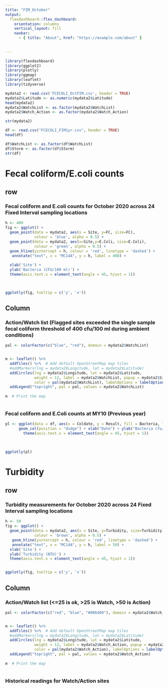 ```yaml
---
title: "FIM_October"
output:
  flexdashboard::flex_dashboard:
    orientation: columns
    vertical_layout: fill
    navbar:
      - { title: "About", href: "https://example.com/about" }
 
    
---
```


```r
library(flexdashboard)
library(ggplot2)
library(plotly)
library(ggmap)
library(leaflet)
library(tidyverse)

```



``` r
mydata2 <- read.csv('FCECOLI_OctFIM.csv', header = TRUE)
mydata2$Latitude <- as.numeric(mydata2$Latitude)
head(mydata2)
mydata2$WatchList <- as.factor(mydata2$WatchList)
mydata2$Watch_Action <- as.factor(mydata2$Watch_Action)

str(mydata2)

df <- read.csv("FCECOLI_FIM1yr.csv", header = TRUE)
head(df)

df$WatchList <- as.factor(df$WatchList)
df$Storm <- as.factor(df$Storm)
str(df)


```

Fecal coliform/E.coli counts
=====================================


row {data-width=350}
-----------------------------------------------------------------------

### Fecal coliform and E.coli counts for October 2020 across 24 Fixed Interval sampling locations


```r
h <- 400
fig <- ggplot() +
  geom_point(data = mydata2, aes(x = Site, y=FC, size=FC), 
             colour = 'blue', alpha = 0.5) +
  geom_point(data = mydata2, aes(x=Site,y=E.Coli, size=E.Coli),
             colour = 'green', alpha = 0.5) +
  geom_hline(yintercept = h, colour = 'red', linetype = 'dashed') +
   annotate("text", x = "MC14A", y = h, label = 400) +
  
  xlab('Site') +
  ylab('Bacteria (CFU/100 ml)') +
  theme(axis.text.x = element_text(angle = 45, hjust = 1)) 
  


ggplotly(fig, tooltip = c('y', 'x'))
```


Column {data-width=350}
-----------------------------------------------------------------------

###  Action/Watch list (Flagged sites exceeded the single sample fecal coliform threshold of 400 cfu/100 ml during ambient conditions)

```r
pal <- colorFactor(c("blue", "red"), domain = mydata2$WatchList)


m <- leaflet() %>%
  addTiles() %>%  # Add default OpenStreetMap map tiles
  #addMarkers(lng = mydata2$Longitude, lat = mydata2$Latitude)
  addCircles(lng = mydata2$Longitude, lat = mydata2$Latitude, 
             weight = 12, label = mydata2$WatchList, popup = mydata2$Site, 
             color = pal(mydata2$WatchList), labelOptions = labelOptions(noHide = FALSE))%>%
  addLegend("topright", pal = pal, values = mydata2$WatchList)
  
m  # Print the map



```

###  Fecal coliform and E.Coli counts at MY10 (Previous year)

```r

pl <- ggplot(data = df, aes(x = Coldate, y = Result, fill = Bacteria, label = Storm)) +
      geom_col(position = "dodge") + xlab("Date") + ylab("Bacteria cfu/100 ml") +
        theme(axis.text.x = element_text(angle = 45, hjust = 1)) 
   
      

ggplotly(pl)


```

Turbidity {data-orientation=columns}
=====================================

row {data-width=350}
-----------------------------------------------------------------------

### Turbidity measurements for October 2020 across 24 Fixed Interval sampling locations

```r
h <- 50
fig <- ggplot() +
  geom_point(data = mydata2, aes(x = Site, y=Turbidity, size=Turbidity), 
             colour = 'brown', alpha = 0.5) + 
   geom_hline(yintercept = h, colour = 'red', linetype = 'dashed') +
   annotate("text", x = "MC14A", y = h, label = 50) +
  xlab('Site') +
  ylab('Turbidity (NTU)') +
  theme(axis.text.x = element_text(angle = 45, hjust = 1))


ggplotly(fig, tooltip = c('y', 'x'))
```

Column {}
----------------------------------


###  Action/Watch list (<=25 is ok, >25 is Watch, >50 is Action)

```r
pal <- colorFactor(c("red", "blue", "#006400"), domain = mydata2$Watch_Action)


m <- leaflet() %>%
  addTiles() %>%  # Add default OpenStreetMap map tiles
  #addMarkers(lng = mydata2$Longitude, lat = mydata2$Latitude)
  addCircles(lng = mydata2$Longitude, lat = mydata2$Latitude, 
             weight = 12, label = mydata2$Watch_Action, popup = mydata2$Site, 
             color = pal(mydata2$Watch_Action), labelOptions = labelOptions(noHide = FALSE))%>%
  addLegend("topright", pal = pal, values = mydata2$Watch_Action)
  
m  # Print the map



```

###  Historical readings for Watch/Action sites





